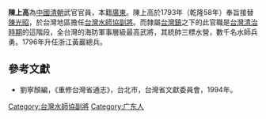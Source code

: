 '''陳上高'''為[[中國|中國]][[清朝|清朝]]武官官員，本籍[[廣東|廣東]]。陳上高於1793年（乾隆58年）奉旨接替[[陳光昭|陳光昭]]，於台灣地區擔任[[台灣水師協|台灣水師協]][[副將|副將]]。而隸屬[[台灣鎮|台灣鎮]]之下的此官職是[[台灣清治時期|台灣清治時期]]的這階段，全台灣的海防軍事層級最高武將，其統帥三標水營，數千名水師兵勇。1796年升任浙江黃巖總兵。
{{start box}}
{{s-before|[[陳光昭|陳光昭]]}}
{{s-title|[[台灣水師協|台灣水師協]][[副將|副將]]|1793年上任}}
{{s-after|[[董金鳳|董金鳳]]}}
{{end box}}

==參考文獻==
*劉寧顏編，《重修台灣省通志》，台北市，台灣省文獻委員會，1994年。

[[Category:台灣水師協副將|Category:台灣水師協副將]]
[[Category:广东人|Category:广东人]]